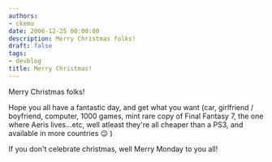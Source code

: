 ```yaml
---
authors:
- ckemu
date: 2006-12-25 00:00:00
description: Merry Christmas folks!
draft: false
tags:
- devblog
title: Merry Christmas!
---
```


Merry Christmas folks!

<!-- truncate -->

Hope you all have a fantastic day, and get what you want (car,
girlfriend / boyfriend, computer, 1000 games, mint rare copy of Final
Fantasy 7, the one where Aeris lives...etc, well atleast
they're all cheaper than a PS3, and available in more countries
😉 )

If you don't celebrate christmas, well Merry Monday to you all!
